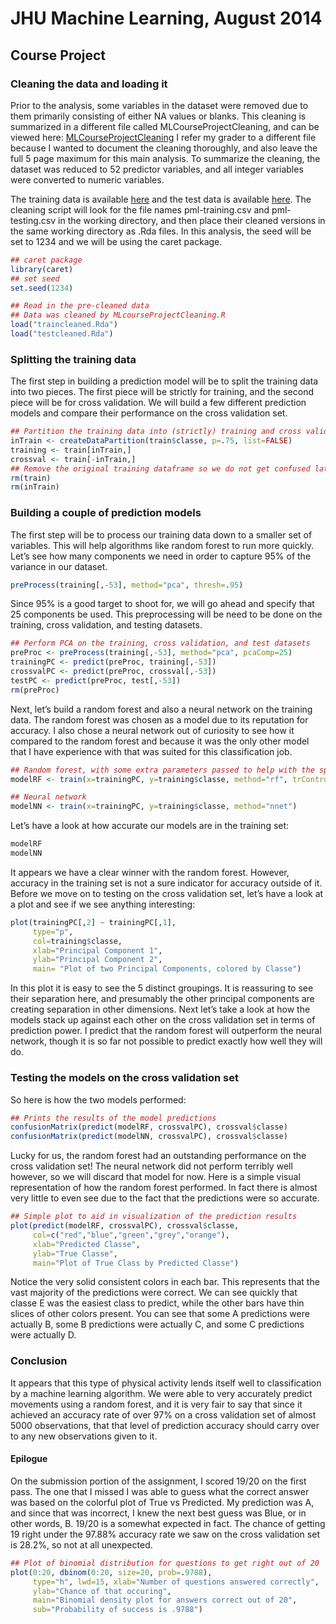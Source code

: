 # JHU Machine Learning, August 2014
## Course Project

### Cleaning the data and loading it

Prior to the analysis, some variables in the dataset were removed due to them primarily consisting of either NA values or blanks.  This cleaning is summarized in a different file called MLCourseProjectCleaning, and can be viewed here: [MLCourseProjectCleaning](http://htmlpreview.github.io/?https://github.com/ibanmd/JHUMachineLearning/blob/master/MLcourseProjectCleaning.html)  I refer my grader to a different file because I wanted to document the cleaning thoroughly, and also leave the full 5 page maximum for this main analysis.  To summarize the cleaning, the dataset was reduced to 52 predictor variables, and all integer variables were converted to numeric variables.    

The training data is available [here](https://d396qusza40orc.cloudfront.net/predmachlearn/pml-training.csv) and the test data is available [here](https://d396qusza40orc.cloudfront.net/predmachlearn/pml-testing.csv).  The cleaning script will look for the file names pml-training.csv and pml-testing.csv in the working directory, and then place their cleaned versions in the same working directory as .Rda files.  In this analysis, the seed will be set to 1234 and we will be using the caret package.  

```r
## caret package
library(caret)
## set seed
set.seed(1234)

## Read in the pre-cleaned data
## Data was cleaned by MLcourseProjectCleaning.R
load("traincleaned.Rda")
load("testcleaned.Rda")
```

### Splitting the training data

The first step in building a prediction model will be to split the training data into two pieces.  The first piece will be strictly for training, and the second piece will be for cross validation.  We will build a few different prediction models and compare their performance on the cross validation set.


```r
## Partition the training data into (strictly) training and cross validation
inTrain <- createDataPartition(train$classe, p=.75, list=FALSE)
training <- train[inTrain,]
crossval <- train[-inTrain,]
## Remove the original training dataframe so we do not get confused later, an inTrain while we're at it
rm(train)
rm(inTrain)
```

### Building a couple of prediction models

The first step will be to process our training data down to a smaller set of variables.  This will help algorithms like random forest to run more quickly.  Let's see how many components we need in order to capture 95% of the variance in our dataset.

```r
preProcess(training[,-53], method="pca", thresh=.95)
```

Since 95% is a good target to shoot for, we will go ahead and specify that 25 components be used.  This preprocessing will be need to be done on the training, cross validation, and testing datasets.

```r
## Perform PCA on the training, cross validation, and test datasets
preProc <- preProcess(training[,-53], method="pca", pcaComp=25)
trainingPC <- predict(preProc, training[,-53])
crossvalPC <- predict(preProc, crossval[,-53])
testPC <- predict(preProc, test[,-53])
rm(preProc)
```

Next, let's build a random forest and also a neural network on the training data.  The random forest was chosen as a model due to its reputation for accuracy.  I also chose a neural network out of curiosity to see how it compared to the random forest and because it was the only other model that I have experience with that was suited for this classification job.

```r
## Random forest, with some extra parameters passed to help with the speed
modelRF <- train(x=trainingPC, y=training$classe, method="rf", trControl = trainControl(method = "cv", number = 4, allowParallel = TRUE, verboseIter = FALSE))

## Neural network
modelNN <- train(x=trainingPC, y=training$classe, method="nnet")

```

Let's have a look at how accurate our models are in the training set:

```r
modelRF
modelNN
```

It appears we have a clear winner with the random forest.  However, accuracy in the training set is not a sure indicator for accuracy outside of it.  Before we move on to testing on the cross validation set, let's have a look at a plot and see if we see anything interesting:

```r
plot(trainingPC[,2] ~ trainingPC[,1], 
     type="p", 
     col=training$classe,
     xlab="Principal Component 1",
     ylab="Principal Component 2",
     main= "Plot of two Principal Components, colored by Classe")
```

In this plot it is easy to see the 5 distinct groupings.  It is reassuring to see their separation here, and presumably the other principal components are creating separation in other dimensions.  Next let's take a look at how the models stack up against each other on the cross validation set in terms of prediction power.  I predict that the random forest will outperform the neural network, though it is so far not possible to predict exactly how well they will do.

### Testing the models on the cross validation set

So here is how the two models performed:

```r
## Prints the results of the model predictions
confusionMatrix(predict(modelRF, crossvalPC), crossval$classe)
confusionMatrix(predict(modelNN, crossvalPC), crossval$classe)
```

Lucky for us, the random forest had an outstanding performance on the cross validation set!  The neural network did not perform terribly well however, so we will discard that model for now.  Here is a simple visual representation of how the random forest performed.  In fact there is almost very little to even see due to the fact that the predictions were so accurate.

```r
## Simple plot to aid in visualization of the prediction results
plot(predict(modelRF, crossvalPC), crossval$classe, 
     col=c("red","blue","green","grey","orange"),
     xlab="Predicted Classe",
     ylab="True Classe",
     main="Plot of True Class by Predicted Classe")
```

Notice the very solid consistent colors in each bar.  This represents that the vast majority of the predictions were correct.  We can see quickly that classe E was the easiest class to predict, while the other bars have thin slices of other colors present.  You can see that some A predictions were actually B, some B predictions were actually C, and some C predictions were actually D.

### Conclusion

It appears that this type of physical activity lends itself well to classification by a machine learning algorithm.  We were able to very accurately predict movements using a random forest, and it is very fair to say that since it achieved an accuracy rate of over 97% on a cross validation set of almost 5000 observations, that that level of prediction accuracy should carry over to any new observations given to it.

#### Epilogue 

On the submission portion of the assignment, I scored 19/20 on the first pass.  The one that I missed I was able to guess what the correct answer was based on the colorful plot of True vs Predicted.  My prediction was A, and since that was incorrect, I knew the next best guess was Blue, or in other words, B.  19/20 is a somewhat expected in fact.  The chance of getting 19 right under the 97.88% accuracy rate we saw on the cross validation set is 28.2%, so not at all unexpected.

```r
## Plot of binomial distribution for questions to get right out of 20
plot(0:20, dbinom(0:20, size=20, prob=.9788), 
     type="h", lwd=15, xlab="Number of questions answered correctly",
     ylab="Chance of that occuring",
     main="Binomial density plot for answers correct out of 20",
     sub="Probability of success is .9788")
```

